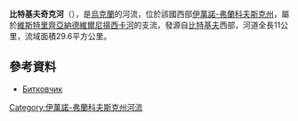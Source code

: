 '''比特基夫奇克河'''（{{lang-uk|Битківчик}}），是[[烏克蘭|烏克蘭]]的河流，位於該國西部[[伊萬諾-弗蘭科夫斯克州|伊萬諾-弗蘭科夫斯克州]]，屬於[[維斯特里齊亞納德維爾尼揚西卡河|維斯特里齊亞納德維爾尼揚西卡河]]的支流，發源自[[比特基夫|比特基夫]]西部，河道全長11公里，流域面積29.6平方公里。

==參考資料==
* [https://web.archive.org/web/20131020160259/http://do.gendocs.ru/docs/index-29520.html?page=32 Битковчик]

{{DEFAULTSORT:Битківчик}}
[[Category:伊萬諾-弗蘭科夫斯克州河流|Category:伊萬諾-弗蘭科夫斯克州河流]]


{{Ukraine-river-stub}}
